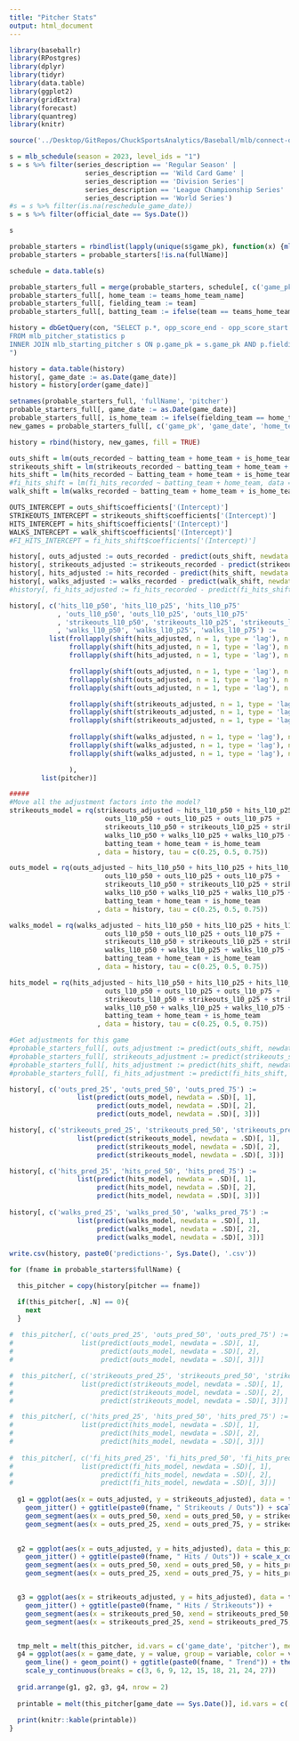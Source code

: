 ```yaml
---
title: "Pitcher Stats"
output: html_document
---
```


```r
library(baseballr)
library(RPostgres)
library(dplyr)
library(tidyr)
library(data.table)
library(ggplot2)
library(gridExtra)
library(forecast)
library(quantreg)
library(knitr)
```


```r
source('../Desktop/GitRepos/ChuckSportsAnalytics/Baseball/mlb/connect-database.R')

s = mlb_schedule(season = 2023, level_ids = "1")
s = s %>% filter(series_description == 'Regular Season' |
                   series_description == 'Wild Card Game' |
                   series_description == 'Division Series'|
                   series_description == 'League Championship Series' |
                   series_description == 'World Series')
#s = s %>% filter(is.na(reschedule_game_date))
s = s %>% filter(official_date == Sys.Date())

s

```



```r
probable_starters = rbindlist(lapply(unique(s$game_pk), function(x) {mlb_probables(x)}))
probable_starters = probable_starters[!is.na(fullName)]

schedule = data.table(s)

probable_starters_full = merge(probable_starters, schedule[, c('game_pk', 'teams_home_team_name', 'teams_away_team_name'), with = FALSE], by = c('game_pk'))
probable_starters_full[, home_team := teams_home_team_name]
probable_starters_full[, fielding_team := team]
probable_starters_full[, batting_team := ifelse(team == teams_home_team_name, teams_away_team_name, teams_home_team_name)]
```

```r
history = dbGetQuery(con, "SELECT p.*, opp_score_end - opp_score_start AS runs_scored, CASE WHEN p.is_home_team = 1 THEN p.fielding_team ELSE p.batting_team END AS home_team
FROM mlb_pitcher_statistics p
INNER JOIN mlb_starting_pitcher s ON p.game_pk = s.game_pk AND p.fielding_team = s.fielding_team AND p.pitcher = s.starting_pitcher
")

history = data.table(history)
history[, game_date := as.Date(game_date)]
history = history[order(game_date)]

setnames(probable_starters_full, 'fullName', 'pitcher')
probable_starters_full[, game_date := as.Date(game_date)]
probable_starters_full[, is_home_team := ifelse(fielding_team == home_team, 1, 0)]
new_games = probable_starters_full[, c('game_pk', 'game_date', 'home_team', 'batting_team', 'fielding_team', 'pitcher', 'is_home_team'), with = FALSE]

history = rbind(history, new_games, fill = TRUE)
```


```r
outs_shift = lm(outs_recorded ~ batting_team + home_team + is_home_team, data = history)
strikeouts_shift = lm(strikeouts_recorded ~ batting_team + home_team + is_home_team, data = history)
hits_shift = lm(hits_recorded ~ batting_team + home_team + is_home_team, data = history)
#fi_hits_shift = lm(fi_hits_recorded ~ batting_team + home_team, data = history)
walk_shift = lm(walks_recorded ~ batting_team + home_team + is_home_team, data = history)

OUTS_INTERCEPT = outs_shift$coefficients['(Intercept)']
STRIKEOUTS_INTERCEPT = strikeouts_shift$coefficients['(Intercept)']
HITS_INTERCEPT = hits_shift$coefficients['(Intercept)']
WALKS_INTERCEPT = walk_shift$coefficients['(Intercept)']
#FI_HITS_INTERCEPT = fi_hits_shift$coefficients['(Intercept)']

history[, outs_adjusted := outs_recorded - predict(outs_shift, newdata = .SD) + OUTS_INTERCEPT]
history[, strikeouts_adjusted := strikeouts_recorded - predict(strikeouts_shift, newdata = .SD) + STRIKEOUTS_INTERCEPT]
history[, hits_adjusted := hits_recorded - predict(hits_shift, newdata = .SD) + HITS_INTERCEPT]
history[, walks_adjusted := walks_recorded - predict(walk_shift, newdata = .SD) + WALKS_INTERCEPT]
#history[, fi_hits_adjusted := fi_hits_recorded - predict(fi_hits_shift, newdata = .SD) + FI_HITS_INTERCEPT]
```

```r
history[, c('hits_l10_p50', 'hits_l10_p25', 'hits_l10_p75'
            , 'outs_l10_p50', 'outs_l10_p25', 'outs_l10_p75'
            , 'strikeouts_l10_p50', 'strikeouts_l10_p25', 'strikeouts_l10_p75'
            , 'walks_l10_p50', 'walks_l10_p25', 'walks_l10_p75') :=
          list(frollapply(shift(hits_adjusted, n = 1, type = 'lag'), n = 10, align = 'right', FUN = quantile, probs = 0.5, na.rm = TRUE),
               frollapply(shift(hits_adjusted, n = 1, type = 'lag'), n = 10, align = 'right', FUN = quantile, probs = 0.25, na.rm = TRUE),
               frollapply(shift(hits_adjusted, n = 1, type = 'lag'), n = 10, align = 'right', FUN = quantile, probs = 0.75, na.rm = TRUE),

               frollapply(shift(outs_adjusted, n = 1, type = 'lag'), n = 10, align = 'right', FUN = quantile, probs = 0.5, na.rm = TRUE),
               frollapply(shift(outs_adjusted, n = 1, type = 'lag'), n = 10, align = 'right', FUN = quantile, probs = 0.25, na.rm = TRUE),
               frollapply(shift(outs_adjusted, n = 1, type = 'lag'), n = 10, align = 'right', FUN = quantile, probs = 0.75, na.rm = TRUE),

               frollapply(shift(strikeouts_adjusted, n = 1, type = 'lag'), n = 10, align = 'right', FUN = quantile, probs = 0.5, na.rm = TRUE),
               frollapply(shift(strikeouts_adjusted, n = 1, type = 'lag'), n = 10, align = 'right', FUN = quantile, probs = 0.25, na.rm = TRUE),
               frollapply(shift(strikeouts_adjusted, n = 1, type = 'lag'), n = 10, align = 'right', FUN = quantile, probs = 0.75, na.rm = TRUE),
               
               frollapply(shift(walks_adjusted, n = 1, type = 'lag'), n = 10, align = 'right', FUN = quantile, probs = 0.5, na.rm = TRUE),
               frollapply(shift(walks_adjusted, n = 1, type = 'lag'), n = 10, align = 'right', FUN = quantile, probs = 0.25, na.rm = TRUE),
               frollapply(shift(walks_adjusted, n = 1, type = 'lag'), n = 10, align = 'right', FUN = quantile, probs = 0.75, na.rm = TRUE)

               ),
        list(pitcher)]

#####
#Move all the adjustment factors into the model?
strikeouts_model = rq(strikeouts_adjusted ~ hits_l10_p50 + hits_l10_p25 + hits_l10_p75 +
                        outs_l10_p50 + outs_l10_p25 + outs_l10_p75 +
                        strikeouts_l10_p50 + strikeouts_l10_p25 + strikeouts_l10_p75 +
                        walks_l10_p50 + walks_l10_p25 + walks_l10_p75 +
                        batting_team + home_team + is_home_team
                      , data = history, tau = c(0.25, 0.5, 0.75))

outs_model = rq(outs_adjusted ~ hits_l10_p50 + hits_l10_p25 + hits_l10_p75 +
                        outs_l10_p50 + outs_l10_p25 + outs_l10_p75 +
                        strikeouts_l10_p50 + strikeouts_l10_p25 + strikeouts_l10_p75 +
                        walks_l10_p50 + walks_l10_p25 + walks_l10_p75 +
                        batting_team + home_team + is_home_team
                      , data = history, tau = c(0.25, 0.5, 0.75))

walks_model = rq(walks_adjusted ~ hits_l10_p50 + hits_l10_p25 + hits_l10_p75 +
                        outs_l10_p50 + outs_l10_p25 + outs_l10_p75 +
                        strikeouts_l10_p50 + strikeouts_l10_p25 + strikeouts_l10_p75 +
                        walks_l10_p50 + walks_l10_p25 + walks_l10_p75 +
                        batting_team + home_team + is_home_team
                      , data = history, tau = c(0.25, 0.5, 0.75))

hits_model = rq(hits_adjusted ~ hits_l10_p50 + hits_l10_p25 + hits_l10_p75 +
                        outs_l10_p50 + outs_l10_p25 + outs_l10_p75 +
                        strikeouts_l10_p50 + strikeouts_l10_p25 + strikeouts_l10_p75 +
                        walks_l10_p50 + walks_l10_p25 + walks_l10_p75 +
                        batting_team + home_team + is_home_team
                      , data = history, tau = c(0.25, 0.5, 0.75))
```

```r
#Get adjustments for this game
#probable_starters_full[, outs_adjustment := predict(outs_shift, newdata = .SD) - OUTS_INTERCEPT]
#probable_starters_full[, strikeouts_adjustment := predict(strikeouts_shift, newdata = .SD) - STRIKEOUTS_INTERCEPT]
#probable_starters_full[, hits_adjustment := predict(hits_shift, newdata = .SD) - HITS_INTERCEPT]
#probable_starters_full[, fi_hits_adjustment := predict(fi_hits_shift, newdata = .SD) - FI_HITS_INTERCEPT]

history[, c('outs_pred_25', 'outs_pred_50', 'outs_pred_75') := 
                 list(predict(outs_model, newdata = .SD)[, 1],
                      predict(outs_model, newdata = .SD)[, 2],
                      predict(outs_model, newdata = .SD)[, 3])]

history[, c('strikeouts_pred_25', 'strikeouts_pred_50', 'strikeouts_pred_75') := 
                 list(predict(strikeouts_model, newdata = .SD)[, 1],
                      predict(strikeouts_model, newdata = .SD)[, 2],
                      predict(strikeouts_model, newdata = .SD)[, 3])]

history[, c('hits_pred_25', 'hits_pred_50', 'hits_pred_75') := 
                 list(predict(hits_model, newdata = .SD)[, 1],
                      predict(hits_model, newdata = .SD)[, 2],
                      predict(hits_model, newdata = .SD)[, 3])]
  
history[, c('walks_pred_25', 'walks_pred_50', 'walks_pred_75') := 
                 list(predict(walks_model, newdata = .SD)[, 1],
                      predict(walks_model, newdata = .SD)[, 2],
                      predict(walks_model, newdata = .SD)[, 3])]
  
write.csv(history, paste0('predictions-', Sys.Date(), '.csv'))

for (fname in probable_starters$fullName) {

  this_pitcher = copy(history[pitcher == fname])

  if(this_pitcher[, .N] == 0){
    next
  }
  
#  this_pitcher[, c('outs_pred_25', 'outs_pred_50', 'outs_pred_75') := 
#                 list(predict(outs_model, newdata = .SD)[, 1],
#                      predict(outs_model, newdata = .SD)[, 2],
#                      predict(outs_model, newdata = .SD)[, 3])]

#  this_pitcher[, c('strikeouts_pred_25', 'strikeouts_pred_50', 'strikeouts_pred_75') := 
#                 list(predict(strikeouts_model, newdata = .SD)[, 1],
#                      predict(strikeouts_model, newdata = .SD)[, 2],
#                      predict(strikeouts_model, newdata = .SD)[, 3])]

#  this_pitcher[, c('hits_pred_25', 'hits_pred_50', 'hits_pred_75') := 
#                 list(predict(hits_model, newdata = .SD)[, 1],
#                      predict(hits_model, newdata = .SD)[, 2],
#                      predict(hits_model, newdata = .SD)[, 3])]
  
#  this_pitcher[, c('fi_hits_pred_25', 'fi_hits_pred_50', 'fi_hits_pred_75') := 
#                 list(predict(fi_hits_model, newdata = .SD)[, 1],
#                      predict(fi_hits_model, newdata = .SD)[, 2],
#                      predict(fi_hits_model, newdata = .SD)[, 3])]
  
  g1 = ggplot(aes(x = outs_adjusted, y = strikeouts_adjusted), data = this_pitcher) +
    geom_jitter() + ggtitle(paste0(fname, " Strikeouts / Outs")) + scale_x_continuous(breaks = c(9, 12, 15, 18, 21, 24, 27)) +
    geom_segment(aes(x = outs_pred_50, xend = outs_pred_50, y = strikeouts_pred_25, yend = strikeouts_pred_75), color = 'red', data = this_pitcher[game_date == Sys.Date()]) + 
    geom_segment(aes(x = outs_pred_25, xend = outs_pred_75, y = strikeouts_pred_50, yend = strikeouts_pred_50), color = 'red', data = this_pitcher[game_date == Sys.Date()])

  
  g2 = ggplot(aes(x = outs_adjusted, y = hits_adjusted), data = this_pitcher) +
    geom_jitter() + ggtitle(paste0(fname, " Hits / Outs")) + scale_x_continuous(breaks = c(9, 12, 15, 18, 21, 24, 27)) +
    geom_segment(aes(x = outs_pred_50, xend = outs_pred_50, y = hits_pred_25, yend = hits_pred_75), color = 'red', data = this_pitcher[game_date == Sys.Date()]) + 
    geom_segment(aes(x = outs_pred_25, xend = outs_pred_75, y = hits_pred_50, yend = hits_pred_50), color = 'red', data = this_pitcher[game_date == Sys.Date()])


  g3 = ggplot(aes(x = strikeouts_adjusted, y = hits_adjusted), data = this_pitcher) +
    geom_jitter() + ggtitle(paste0(fname, " Hits / Strikeouts")) + 
    geom_segment(aes(x = strikeouts_pred_50, xend = strikeouts_pred_50, y = hits_pred_25, yend = hits_pred_75), color = 'red', data = this_pitcher[game_date == Sys.Date()]) + 
    geom_segment(aes(x = strikeouts_pred_25, xend = strikeouts_pred_75, y = hits_pred_50, yend = hits_pred_50), color = 'red', data = this_pitcher[game_date == Sys.Date()])


  tmp_melt = melt(this_pitcher, id.vars = c('game_date', 'pitcher'), measure.vars = c('outs_adjusted', 'hits_adjusted', 'strikeouts_adjusted'))
  g4 = ggplot(aes(x = game_date, y = value, group = variable, color = variable), data = tmp_melt) + 
    geom_line() + geom_point() + ggtitle(paste0(fname, " Trend")) + theme(legend.position="bottom") + 
    scale_y_continuous(breaks = c(3, 6, 9, 12, 15, 18, 21, 24, 27))
  
  grid.arrange(g1, g2, g3, g4, nrow = 2)
  
  printable = melt(this_pitcher[game_date == Sys.Date()], id.vars = c('game_pk', 'game_date', 'home_team', 'fielding_team', 'pitcher'), measure.vars = c('outs_pred_25', 'outs_pred_50', 'outs_pred_75', 'strikeouts_pred_25', 'strikeouts_pred_50', 'strikeouts_pred_75','hits_pred_25', 'hits_pred_50', 'hits_pred_75', 'walks_pred_25', 'walks_pred_50', 'walks_pred_75'))
                   
  print(knitr::kable(printable))
}
```